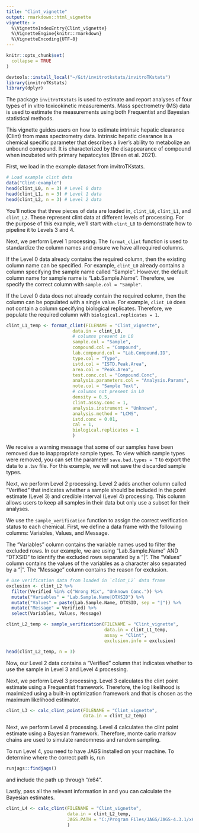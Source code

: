 ```yaml
---
title: "Clint_vignette"
output: rmarkdown::html_vignette
vignette: >
  %\VignetteIndexEntry{Clint_vignette}
  %\VignetteEngine{knitr::rmarkdown}
  %\VignetteEncoding{UTF-8}
---
```


```r
knitr::opts_chunk$set(
  collapse = TRUE
)
```

```r
devtools::install_local("~/Git/invitrotkstats/invitroTKstats")
library(invitroTKstats)
library(dplyr)
```

The package `invitroTKstats` is used to estimate and report analyses of four types of in vitro toxicokinetic measurements. Mass spectrometry (MS) data is used to estimate the measurements using both Frequentist and Bayesian statistical methods.  

This vignette guides users on how to estimate intrinsic hepatic clearance (Clint) from mass spectrometry data. Intrinsic hepatic clearance is a chemical specific parameter that describes a liver's ability to metabolize an unbound compound. It is characterized by the disappearance of compound when incubated with primary hepatocytes (Breen et al. 2021). 

First, we load in the example dataset from invitroTKstats. 
```r
# Load example clint data 
data("Clint-example")
head(clint_L0, n = 3) # Level 0 data 
head(clint_L1, n = 3) # Level 1 data 
head(clint_L2, n = 3) # Level 2 data 
```

You'll notice that three pieces of data are loaded in, `clint_L0`, `clint_L1`, and `clint_L2`. These represent clint data at different levels of processing. For the purpose of this example, we'll start with `clint_L0` to demonstrate how to pipeline it to Levels 3 and 4. 

Next, we perform Level 1 processing. The `format_clint` function is used to standardize the column names and ensure we have all required columns. 

If the Level 0 data already contains the required column, then the existing column name can be specified. For example, `clint_L0` already contains a column specifying the sample name called "Sample". However, the default column name for sample name is "Lab.Sample.Name". Therefore, we specify the correct column with `sample.col = "Sample"`. 

If the Level 0 data does not already contain the required column, then the column can be populated with a single value. For example, `clint_L0` does not contain a column specifying biological replicates. Therefore, we populate the required column with `biological.replicates = 1`. 
```r
clint_L1_temp <- format_clint(FILENAME = "Clint_vignette", 
                         data.in = clint_L0,
                         # columns present in L0 
                         sample.col = "Sample", 
                         compound.col = "Compound",
                         lab.compound.col = "Lab.Compound.ID", 
                         type.col = "Type",
                         istd.col = "ISTD.Peak.Area",
                         area.col = "Peak.Area",
                         test.conc.col = "Compound.Conc",
                         analysis.parameters.col = "Analysis.Params",
                         note.col = "Sample Text",
                         # columns not present in L0 
                         density = 0.5,
                         clint.assay.conc = 1,
                         analysis.instrument = "Unknown",
                         analysis.method = "LCMS",
                         istd.conc = 0.01, 
                         cal = 1, 
                         biological.replicates = 1 
                         )
```

We receive a warning message that some of our samples have been removed due to inappropriate sample types. To view which sample types were removed, you can set the parameter `save.bad.types = T` to export the data to a .tsv file. For this example, we will not save the discarded sample types. 

Next, we perform Level 2 processing. Level 2 adds another column called "Verified" that indicates whether a sample should be included in the point estimate (Level 3) and credible interval (Level 4) processing. This column allows users to keep all samples in their data but only use a subset for their analyses. 

We use the `sample_verification` function to assign the correct verification status to each chemical. First, we define a data frame with the following columns: Variables, Values, and Message. 

The "Variables" column contains the variable names used to filter the excluded rows. In our example, we are using "Lab.Sample.Name" AND "DTXSID" to identify the excluded rows separated by a "|". The "Values" column contains the values of the variables as a character also separated by a "|". The "Message" column contains the reason for exclusion. 
```r
# Use verification data from loaded in `clint_L2` data frame
exclusion <- clint_L2 %>% 
  filter(Verified %in% c("Wrong Mix", "Unknown Conc.")) %>% 
  mutate("Variables" = "Lab.Sample.Name|DTXSID") %>% 
  mutate("Values" = paste(Lab.Sample.Name, DTXSID, sep = "|")) %>% 
  mutate("Message" = Verified) %>% 
  select(Variables, Values, Message)
```


```r
clint_L2_temp <- sample_verification(FILENAME = "Clint_vignette",
                                     data.in = clint_L1_temp,
                                     assay = "Clint",
                                     exclusion.info = exclusion)

head(clint_L2_temp, n = 3)
```

Now, our Level 2 data contains a "Verified" column that indicates whether to use the sample in Level 3 and Level 4 processing. 

Next, we perform Level 3 processing. Level 3 calculates the clint point estimate using a Frequentist framework. Therefore, the log likelihood is maximized using a built-in optimization framework and that is chosen as the maximum likelihood estimator. 
```r
clint_L3 <- calc_clint_point(FILENAME = "Clint_vignette",
                             data.in = clint_L2_temp)
```

Next, we perform Level 4 processing. Level 4 calculates the clint point estimate using a Bayesian framework. Therefore, monte carlo markov chains are used to simulate randomness and random sampling. 

To run Level 4, you need to have JAGS installed on your machine. To determine where the correct path is, run 
```r
runjags::findjags()
```

and include the path up through "/x64". 

Lastly, pass all the relevant information in and you can calculate the Bayesian estimates. 
```r
clint_L4 <- calc_clint(FILENAME = "Clint_vignette",
                       data.in = clint_L2_temp, 
                       JAGS.PATH = "C:/Program Files/JAGS/JAGS-4.3.1/x64"
                       )
```

